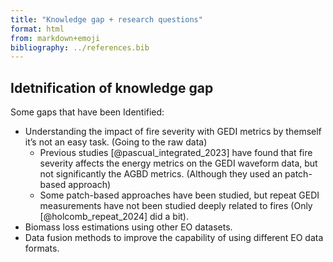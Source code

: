 ```yaml
---
title: "Knowledge gap + research questions"
format: html
from: markdown+emoji
bibliography: ../references.bib
---
```


## Idetnification of knowledge gap

Some gaps that have been Identified:

- Understanding the impact of fire severity with GEDI metrics by themself it's not an easy task. (Going to the raw data)
    - Previous studies [@pascual_integrated_2023] have found that fire severity affects the energy metrics on the GEDI waveform data, but not significantly the AGBD metrics. (Although they used an patch-based approach)
    - Some patch-based approaches have been studied, but repeat GEDI measurements have not been studied deeply related to fires (Only [@holcomb_repeat_2024] did a bit).
- Biomass loss estimations using other EO datasets.
- Data fusion methods to improve the capability of using different EO data formats.